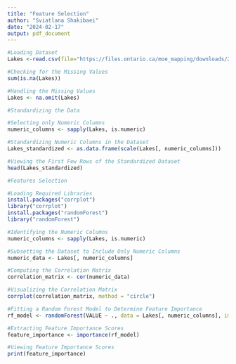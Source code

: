 ---
title: "Feature Selection"
author: "Sviatlana Shakibaei"
date: "2024-02-17"
output: pdf_document
---

```{r}
#Loading Dataset
Lakes <-read.csv(file="https://files.ontario.ca/moe_mapping/downloads/2Water/GLIP/All_Lakes_GLIP.csv",header=T,sep=",")

```

```{r}
#Checking for the Missing Values
sum(is.na(Lakes))
```

```{r}
#Handling the Missing Values
Lakes <- na.omit(Lakes)
```

```{r}
#Standardizing the Data

#Selecting only Numeric Columns
numeric_columns <- sapply(Lakes, is.numeric)

#Standardizing Numeric Columns in the Dataset
Lakes_standardized <- as.data.frame(scale(Lakes[, numeric_columns]))

#Viewing the First Few Rows of the Standardized Dataset
head(Lakes_standardized)
```

```{r}
#Features Selection

#Loading Required Libraries
install.packages("corrplot")
library("corrplot")
install.packages("randomForest")
library("randomForest")

#Identifying the Numeric Columns
numeric_columns <- sapply(Lakes, is.numeric)

#Subsetting the Dataset to Include Only Numeric Columns
numeric_data <- Lakes[, numeric_columns]

#Computing the Correlation Matrix
correlation_matrix <- cor(numeric_data)

#Visualizing the Correlation Matrix
corrplot(correlation_matrix, method = "circle")

#Fitting a Random Forest Model to Determine Feature Importance
rf_model <- randomForest(VALUE ~ ., data = Lakes[, numeric_columns], importance = TRUE)

#Extracting Feature Importance Scores
feature_importance <- importance(rf_model)

#Viewing Feature Importance Scores
print(feature_importance)
```

